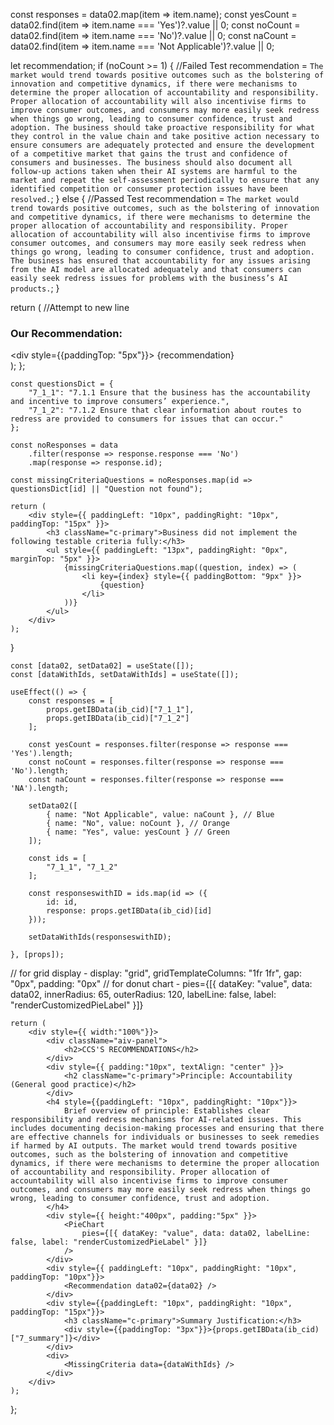 


  const responses = data02.map(item => item.name);
  const yesCount = data02.find(item => item.name === 'Yes')?.value || 0;
  const noCount = data02.find(item => item.name === 'No')?.value || 0;
  const naCount = data02.find(item => item.name === 'Not Applicable')?.value || 0; 

  let recommendation;
  if (noCount >= 1) {
    //Failed Test
    recommendation = `The market would trend towards positive outcomes such as the bolstering of innovation and competitive dynamics, if there were mechanisms to determine the proper allocation of accountability and responsibility. Proper allocation of accountability will also incentivise firms to improve consumer outcomes, and consumers may more easily seek redress when things go wrong, leading to consumer confidence, trust and adoption.
    The business should take proactive responsibility for what they control in the value chain and take positive action necessary to ensure consumers are adequately protected and ensure the development of a competitive market that gains the trust and confidence of consumers and businesses. The business should also document all follow-up actions taken when their AI systems are harmful to the market and repeat the self-assessment periodically to ensure that any identified competition or consumer protection issues have been resolved.`;
  } else {
    //Passed Test
    recommendation = `The market would trend towards positive outcomes, such as the bolstering of innovation and competitive dynamics, if there were mechanisms to determine the proper allocation of accountability and responsibility. Proper allocation of accountability will also incentivise firms to improve consumer outcomes, and consumers may more easily seek redress when things go wrong, leading to consumer confidence, trust and adoption.
    The business has ensured that accountability for any issues arising from the AI model are allocated adequately and that consumers can easily seek redress issues for problems with the business’s AI products.`;
  }

  return (
    //Attempt to new line
    <div className="recommendation">
      <h3 className="c-primary">Our Recommendation:</h3>
      <div style={{paddingTop: "5px"}}>
        {recommendation}
      </div>
    </div>
  );
};

    const questionsDict = {
        "7_1_1": "7.1.1 Ensure that the business has the accountability and incentive to improve consumers’ experience.",
        "7_1_2": "7.1.2 Ensure that clear information about routes to redress are provided to consumers for issues that can occur."
    };

    const noResponses = data
        .filter(response => response.response === 'No')
        .map(response => response.id);

    const missingCriteriaQuestions = noResponses.map(id => questionsDict[id] || "Question not found");

    return (
        <div style={{ paddingLeft: "10px", paddingRight: "10px", paddingTop: "15px" }}>
            <h3 className="c-primary">Business did not implement the following testable criteria fully:</h3>
            <ul style={{ paddingLeft: "13px", paddingRight: "0px", marginTop: "5px" }}>
                {missingCriteriaQuestions.map((question, index) => (
                    <li key={index} style={{ paddingBottom: "9px" }}>
                        {question}
                    </li>
                ))}
            </ul>
        </div>
    );
}

    const [data02, setData02] = useState([]);
    const [dataWithIds, setDataWithIds] = useState([]);

    useEffect(() => {
        const responses = [
            props.getIBData(ib_cid)["7_1_1"],
            props.getIBData(ib_cid)["7_1_2"]
        ];

        const yesCount = responses.filter(response => response === 'Yes').length;
        const noCount = responses.filter(response => response === 'No').length;
        const naCount = responses.filter(response => response === 'NA').length;

        setData02([
            { name: "Not Applicable", value: naCount }, // Blue
            { name: "No", value: noCount }, // Orange
            { name: "Yes", value: yesCount } // Green
        ]);

        const ids = [
            "7_1_1", "7_1_2"
        ];

        const responseswithID = ids.map(id => ({
            id: id,
            response: props.getIBData(ib_cid)[id]
        }));

        setDataWithIds(responseswithID);

    }, [props]);

// for grid display - display: "grid", gridTemplateColumns: "1fr 1fr", gap: "0px", padding: "0px" 
// for donut chart - pies={[{ dataKey: "value", data: data02, innerRadius: 65, outerRadius: 120, labelLine: false, label: "renderCustomizedPieLabel" }]} 

    return (
        <div style={{ width:"100%"}}>
            <div className="aiv-panel">
                <h2>CCS'S RECOMMENDATIONS</h2>
            </div>
            <div style={{ padding:"10px", textAlign: "center" }}>
                <h2 className="c-primary">Principle: Accountability (General good practice)</h2>
            </div>
            <h4 style={{paddingLeft: "10px", paddingRight: "10px"}}>
                Brief overview of principle: Establishes clear responsibility and redress mechanisms for AI-related issues. This includes documenting decision-making processes and ensuring that there are effective channels for individuals or businesses to seek remedies if harmed by AI outputs. The market would trend towards positive outcomes, such as the bolstering of innovation and competitive dynamics, if there were mechanisms to determine the proper allocation of accountability and responsibility. Proper allocation of accountability will also incentivise firms to improve consumer outcomes, and consumers may more easily seek redress when things go wrong, leading to consumer confidence, trust and adoption.
            </h4>
            <div style={{ height:"400px", padding:"5px" }}>
                <PieChart
                    pies={[{ dataKey: "value", data: data02, labelLine: false, label: "renderCustomizedPieLabel" }]} 
                />
            </div>
            <div style={{ paddingLeft: "10px", paddingRight: "10px", paddingTop: "10px"}}>
                <Recommendation data02={data02} />
            </div>
            <div style={{paddingLeft: "10px", paddingRight: "10px", paddingTop: "15px"}}>
                <h3 className="c-primary">Summary Justification:</h3>
                <div style={{paddingTop: "3px"}}>{props.getIBData(ib_cid)["7_summary"]}</div>
            </div>
            <div>
                <MissingCriteria data={dataWithIds} />
            </div>
        </div>
    );
};

